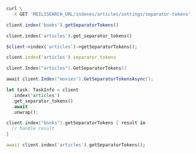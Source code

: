 <CodeGroup>

```bash cURL
curl \
  -X GET 'MEILISEARCH_URL/indexes/articles/settings/separator-tokens'
```

```javascript JS
client.index('books').getSeparatorTokens()
```

```python Python
client.index('articles').get_separator_tokens()
```

```php PHP
$client->index('articles')->getSeparatorTokens();
```

```ruby Ruby
client.index('articles').separator_tokens
```

```go Go
client.Index("articles").GetSeparatorTokens()
```

```csharp C#
await client.Index("movies").GetSeparatorTokensAsync();
```

```rust Rust
let task: TaskInfo = client
  .index('articles')
  .get_separator_tokens()
  .await
  .unwrap();
```

```swift Swift
client.index("books").getSeparatorTokens { result in
  // handle result
}
```

```dart Dart
await client.index('articles').getSeparatorTokens();
```
</CodeGroup>